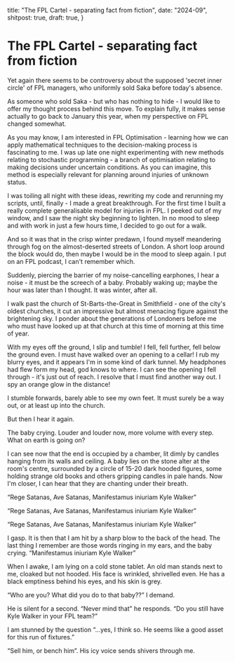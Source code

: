   title: "The FPL Cartel - separating fact from fiction",
  date: "2024-09",
  shitpost: true,
  draft: true,
}

# The FPL Cartel - separating fact from fiction

Yet again there seems to be controversy about the supposed 'secret inner circle'
of FPL managers, who uniformly sold Saka before today's absence.

As someone who sold Saka - but who has nothing to hide - I would like to offer
my thought process behind this move. To explain fully, it makes sense actually
to go back to January this year, when my perspective on FPL changed somewhat.

As you may know, I am interested in FPL Optimisation - learning how we can apply
mathematical techniques to the decision-making process is fascinating to me. I
was up late one night experimenting with new methods relating to stochastic
programming - a branch of optimisation relating to making decisions under
uncertain conditions. As you can imagine, this method is especially relevant for
planning around injuries of unknown status.

I was toiling all night with these ideas, rewriting my code and rerunning my
scripts, until, finally - I made a great breakthrough. For the first time I
built a really complete generalisable model for injuries in FPL. I peeked out of
my window, and I saw the night sky beginning to lighten. In no mood to sleep and
with work in just a few hours time, I decided to go out for a walk.

And so it was that in the crisp winter predawn, I found myself meandering
through fog on the almost-deserted streets of London. A short loop around the
block would do, then maybe I would be in the mood to sleep again. I put on an
FPL podcast, I can't remember which.

Suddenly, piercing the barrier of my noise-cancelling earphones, I hear a
noise - it must be the screech of a baby. Probably waking up; maybe the hour was
later than I thought. It was winter, after all.

I walk past the church of St-Barts-the-Great in Smithfield - one of the city's
oldest churches, it cut an impressive but almost menacing figure against the
brightening sky. I ponder about the generations of Londoners before me who must
have looked up at that church at this time of morning at this time of year.

With my eyes off the ground, I slip and tumble! I fell, fell further, fell below
the ground even. I must have walked over an opening to a cellar! I rub my blurry
eyes, and it appears I'm in some kind of dark tunnel. My headphones had flew
form my head, god knows to where. I can see the opening I fell through - it's
just out of reach. I resolve that I must find another way out. I spy an orange
glow in the distance!

I stumble forwards, barely able to see my own feet. It must surely be a way out,
or at least up into the church.

But then I hear it again.

The baby crying. Louder and louder now, more volume with every step. What on
earth is going on?

I can see now that the end is occupied by a chamber, lit dimly by candles
hanging from its walls and ceiling. A baby lies on the stone alter at the room's
centre, surrounded by a circle of 15-20 dark hooded figures, some holding
strange old books and others gripping candles in pale hands. Now I'm closer, I
can hear that they are chanting under their breath.

“Rege Satanas, Ave Satanas, Manifestamus iniuriam Kyle Walker”

“Rege Satanas, Ave Satanas, Manifestamus iniuriam Kyle Walker”

“Rege Satanas, Ave Satanas, Manifestamus iniuriam Kyle Walker”

I gasp. It is then that I am hit by a sharp blow to the back of the head. The
last thing I remember are those words ringing in my ears, and the baby crying.
“Manifestamus iniuriam Kyle Walker”

When I awake, I am lying on a cold stone tablet. An old man stands next to me,
cloaked but not hooded. His face is wrinkled, shrivelled even. He has a black
emptiness behind his eyes, and his skin is grey.

“Who are you? What did you do to that baby??” I demand.

He is silent for a second. “Never mind that” he responds. “Do you still have
Kyle Walker in your FPL team?”

I am stunned by the question “…yes, I think so. He seems like a good asset for
this run of fixtures.”

“Sell him, or bench him”. His icy voice sends shivers through me.
